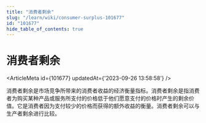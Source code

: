 ```yaml
---
title: "消费者剩余"
slug: "/learn/wiki/consumer-surplus-101677"
id: "101677"
hide_table_of_contents: true
---
```



# 消费者剩余

<ArticleMeta id={101677} updatedAt={'2023-09-26 13:58:58'} />
<div className='border-solid border-b border-t-0 my-4 border-[var(--ifm-color-gray-300)]' />

消费者剩余是市场竞争所带来的消费者收益的经济衡量指标。消费者剩余是指消费者为购买某种产品或服务所支付的价格低于他们愿意支付的价格时产生的剩余价值。它是消费者因为支付较少的价格而获得的额外收益的衡量。消费者剩余可以与生产者剩余进行比较。
